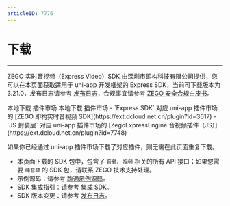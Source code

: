 ```yaml
---
articleID: 7776
---
```

# 下载

- - -

ZEGO 实时音视频（Express Video）SDK 由深圳市即构科技有限公司提供，您可以在本页面获取适用于 uni-app 开发框架的 Express SDK，当前可下载版本为 3.21.0，发布日志请参考 [发布日志](!DownloadSDK/Release_Notes)，合规事宜请参考 [ZEGO 安全合规白皮书](/policies-and-agreements/zego-security-and-compliance-white-paper)。

<CardGroup cols={4}>
<Card title="Express SDK v3.21.0" href="https://artifact-sdk.zego.im/express/video/uniapp/zego-ZegoExpressUniAppSDK.zip">
本地下载
</Card>
<Card title="Express SDK v3.21.0"  href="https://ext.dcloud.net.cn/plugin?id=3617">
插件市场
</Card>
<Card title="JS 封装层 v3.21.0" href="https://artifact-sdk.zego.im/express/video/uniapp/zego-ZegoExpressUniApp-JS.zip">
本地下载
</Card>
<Card title="JS 封装层 v3.21.0" href="https://ext.dcloud.net.cn/plugin?id=7748">
插件市场
</Card>
</CardGroup>
<Warning title="注意">
- `Express SDK` 对应 uni-app 插件市场的 [ZEGO 即构实时音视频 SDK](https://ext.dcloud.net.cn/plugin?id=3617)
- `JS 封装层` 对应 uni-app 插件市场的 [ZegoExpressEngine 音视频插件（JS）](https://ext.dcloud.net.cn/plugin?id=7748)

如果你已经通过 uni-app 插件市场下载了对应插件，则无需在此页面重复下载。
</Warning>

<Note title="说明">

- 本页面下载的 SDK 包中，包含了 `音频`、`视频` 相关的所有 API 接口；如果您需要 `纯音频` 的 SDK 包，请联系 ZEGO 技术支持处理。
- 示例源码：请参考 [跑通示例源码](!ExpressVideoSDK-DownloadDemo/DownloadDemo)。
- SDK 集成指引：请参考 [集成 SDK](!ExpressVideoSDK-Integration/SDK_Integration)。
- SDK 版本变更：请参考 [发布日志](!ExpressVideoSDK-DownloadSDK/Release_Notes)。
</Note>



